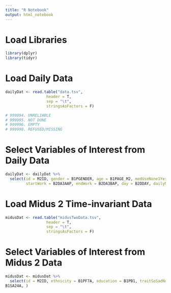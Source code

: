 ```yaml
---
title: "R Notebook"
output: html_notebook
---
```


# Load Libraries
```r
library(dplyr)
library(tidyr)
```

# Load Daily Data
```r
dailyDat <- read.table("data.tsv",
                  header = T,
                  sep = "\t",
                  stringsAsFactors = F)

# 999994. UNRELIABLE
# 999995. NOT DONE
# 999996. EMPTY
# 999998. REFUSED/MISSING
```

# Select Variables of Interest from Daily Data
```r
dailyDat <- dailyDat %>%
  select(id = M2ID, gender = B1PGENDER, age = B1PAGE_M2, medUseNone1Yes = B2DMED10,
         startWork = B2DA3AAP, endWork = B2DA3BAP, day = B2DDAY, dailyMeanPosAff = B2DPOSAV, dailyMeanNegAffect = B2DNEGAV, dailyInGoodSpirits = B2DC7, dailyCheerful = B2DC8, dailyExtremelyHappy = B2DC9, dailyCalmPeaceful = B2DC10, dailySatisfied = B2DC11, dailyFullOfLife =  B2DC12, dailyCloseToOthers = B2DC21, dailyLikeYouBelong = B2DC22, dailyEnthusiastic = B2DC23, dailyAttentive = B2DC24, dailyProud = B2DC25, dailyActive = B2DC26, dailyConfident = B2DC27, dailyRestlessFidgety = B2DC1, dailyNervous = B2DC2, dailyWorthless = B2DC3, dailySoSadNoCheerUp = B2DC4, dailyEverythingAnEffort = B2DC5, dailyHopeless = B2DC6, dailyLonely = B2DC13, dailyAfraid = B2DC14, dailyJittery = B2DC15, dailyIrritable = B2DC16, dailyAshamed = B2DC17, dailyUpset = B2DC18, dailyAngry = B2DC19, dailyFrustrated = B2DC20, wakeTime = B2DWAKE2, providedCort1yes2no = B2DCORT, wakeCortTime = B2DCORWT, wakeThirtyCortTime = B2DCORAT, noonCortTime = B2DCORLT, pmCortTime = B2DCORBT, wakeCortValue = B2DCORW, wakeThirtyCortValue = B2DCORA, noonCortValue = B2DCORL, pmCortValue = B2DCORB)
```

# Load Midus 2 Time-invariant Data
```r
midusDat <- read.table("midusTwoData.tsv",
                  header = T,
                  sep = "\t",
                  stringsAsFactors = F)
```

# Select Variables of Interest from Midus 2 Data
```r
midusDat <- midusDat %>%
  select(id = M2ID, ethnicity = B1PF7A, education = B1PB1, traitSoSadNoCheer = 
B1SA24A, )
```











































